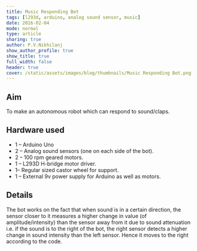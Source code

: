 ```yaml
---
title: Music Responding Bot
tags: [l293d, arduino, analog sound sensor, music]
date: 2016-02-04
mode: normal
type: article
sharing: true
author: P.V.Nikhilanj
show_author_profile: true
show_title: true
full_width: false
header: true
cover: /static/assets/images/blog/thumbnails/Music Responding Bot.png
---
```


## Aim

To make an autonomous robot which can respond to sound/claps.

## Hardware used

- 1 – Arduino Uno
- 2 – Analog sound sensors (one on each side of the bot).
- 2 – 100 rpm geared motors.
- 1 – L293D H-bridge motor driver.
- 1– Regular sized castor wheel for support.
- 1 – External 9v power supply for Arduino as well as motors.

## Details

The bot works on the fact that when sound is in a certain direction, the sensor closer to it measures a higher change in value (of amplitude/intensity) than the sensor away from it due to sound attenuation i.e. if the sound is to the right of the bot, the right sensor detects a higher change in sound intensity than the left sensor. Hence it moves to the right according to the code.

<EmbedItem url="https://www.youtube.com/embed/QmcCbVV7kX8" />
